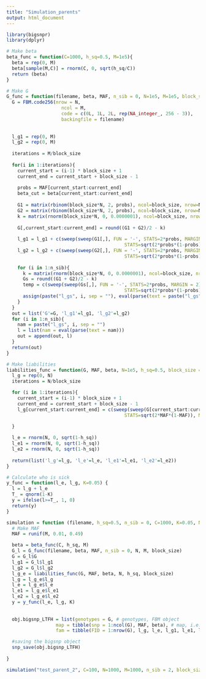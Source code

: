 ```yaml
---
title: "Simulation_parents"
output: html_document
---
```


```r
library(bigsnpr)
library(dplyr)
```


```r
# Make beta
beta_func = function(C=1000, h_sq=0.5, M=1e5){
  beta = rep(0, M)
  beta[sample(M,C)] = rnorm(C, 0, sqrt(h_sq/C))
  return (beta)
}

```


```r
# Make G
G_func = function(filename, beta, MAF, n_sib = 0, N=1e5, M=1e5, block_size=1000){
  G = FBM.code256(nrow = N,
                    ncol = M,
                    code = c(0L, 1L, 2L, rep(NA_integer_, 256 - 3)),
                    backingfile = filename)
  
  
  l_g1 = rep(0, M)
  l_g2 = rep(0, M)
  
  iterations = M/block_size
  
  for(i in 1:iterations){
    current_start = (i-1) * block_size + 1
    current_end = current_start + block_size - 1
  
    probs = MAF[current_start:current_end]
    beta_cut = beta[current_start:current_end]
  
    G1 = matrix(rbinom(block_size*N, 2, probs), ncol=block_size, nrow=N, byrow = T)
    G2 = matrix(rbinom(block_size*N, 2, probs), ncol=block_size, nrow=N, byrow = T)
    k = matrix(rnorm(block_size*N, 0, 0.0000001), ncol=block_size, nrow=N, byrow = T)
  
    G[,current_start:current_end] = round((G1 + G2)/2 - k)
  
    l_g1 = l_g1 + c(sweep(sweep(G1[,], FUN = '-', STATS=2*probs, MARGIN = 2), FUN='/',
                                           STATS=sqrt(2*probs*(1-probs)), MARGIN = 2)  %*% beta_cut)
    l_g2 = l_g2 + c(sweep(sweep(G2[,], FUN = '-', STATS=2*probs, MARGIN = 2), FUN='/',
                                           STATS=sqrt(2*probs*(1-probs)), MARGIN = 2)  %*% beta_cut)
    
    for (i in 1:n_sib){
      k = matrix(rnorm(block_size*N, 0, 0.0000001), ncol=block_size, nrow=N, byrow = T)
      Gs = round((G1 + G2)/2 - k)
      temp = c(sweep(sweep(Gs[,], FUN = '-', STATS=2*probs, MARGIN = 2), FUN='/',
                                           STATS=sqrt(2*probs*(1-probs)), MARGIN = 2)  %*% beta_cut)
      assign(paste("l_gs", i, sep = ""), eval(parse(text = paste("l_gs", i, sep = ""))) + temp)
    }
  }
  out = list('G'=G, 'l_g1'=l_g1, 'l_g2'=l_g2)
  for (i in 1:n_sib){
    nam = paste("l_gs", i, sep = "")
    l = list(nam = eval(parse(text = nam)))
    out = append(out, l)
  } 
  return(out)
}
```

```r
# Make liabilities
liabilities_func = function(G, MAF, beta, N=1e5, h_sq=0.5, block_size = 1000){
  l_g = rep(0, N)
  iterations = N/block_size

  for (i in 1:iterations){
    current_start = (i-1) * block_size + 1
    current_end = current_start + block_size - 1
    l_g[current_start:current_end] = c(sweep(sweep(G[current_start:current_end,], FUN = '-', STATS=2*MAF, MARGIN = 2), FUN='/',
                                           STATS=sqrt(2*MAF*(1-MAF)), MARGIN = 2)  %*% beta)

  }
  
  l_e = rnorm(N, 0, sqrt(1-h_sq))
  l_e1 = rnorm(N, 0, sqrt(1-h_sq))
  l_e2 = rnorm(N, 0, sqrt(1-h_sq))
  
  return(list('l_g'=l_g, 'l_e'=l_e, 'l_e1'=l_e1, 'l_e2'=l_e2))
}
```

```r
# Calculate who is sick
y_func = function(l_e, l_g, K=0.05) {
  l = l_g + l_e
  T_ = qnorm(1-K)
  y = ifelse(l>=T_, 1, 0)
  return(y)
}
```

```r
simulation = function (filename, h_sq=0.5, n_sib = 0, C=1000, K=0.05, N=1e5, M=1e5, block_size=1000) {
  # Make MAF
  MAF = runif(M, 0.01, 0.49)

  beta = beta_func(C, h_sq, M)
  G_l = G_func(filename, beta, MAF, n_sib = 0, N, M, block_size)
  G = G_l$G
  l_g1 = G_l$l_g1
  l_g2 = G_l$l_g2
  l_g_e = liabilities_func(G, MAF, beta, N, h_sq, block_size)
  l_g = l_g_e$l_g
  l_e = l_g_e$l_e
  l_e1 = l_g_e$l_e1
  l_e2 = l_g_e$l_e2
  y = y_func(l_e, l_g, K)
  
  
  obj.bigsnp_LTFH = list(genotypes = G, # genotypes, FBM object
                  map = tibble(snp = 1:ncol(G), MAF, beta), # map, i.e. SNP info
                  fam = tibble(FID = 1:nrow(G), l_g, l_e, l_g1, l_e1, l_g2, l_e2)) # fam, i.e. info on individuals

  #saving the bigsnp object
  snp_save(obj.bigsnp_LTFH)
  
}

```

```r
simulation("test_parent_2", C=100, N=1000, M=1000, n_sib = 2, block_size = 100)
```


